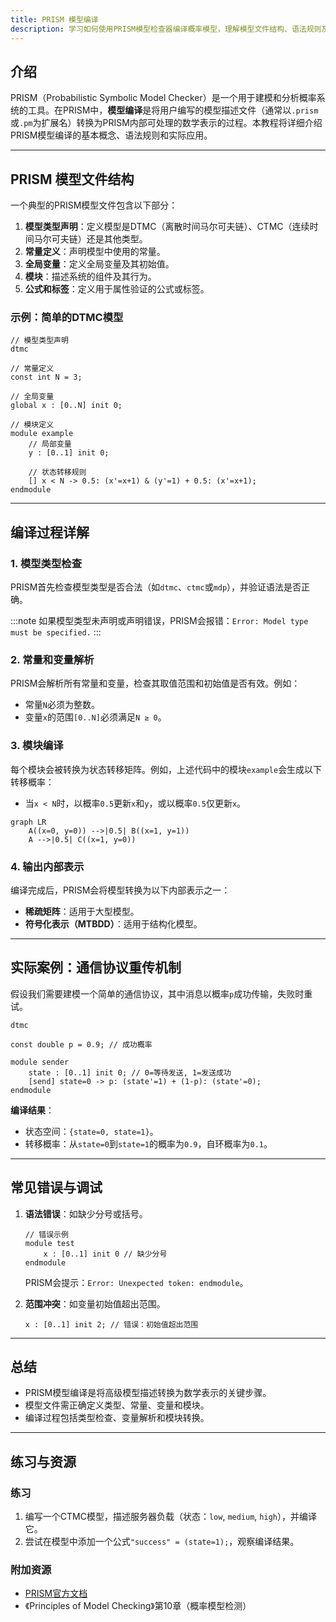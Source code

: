 ```yaml
---
title: PRISM 模型编译
description: 学习如何使用PRISM模型检查器编译概率模型，理解模型文件结构、语法规则及编译过程。
---
```


## 介绍

PRISM（Probabilistic Symbolic Model Checker）是一个用于建模和分析概率系统的工具。在PRISM中，**模型编译**是将用户编写的模型描述文件（通常以`.prism`或`.pm`为扩展名）转换为PRISM内部可处理的数学表示的过程。本教程将详细介绍PRISM模型编译的基本概念、语法规则和实际应用。

---

## PRISM 模型文件结构

一个典型的PRISM模型文件包含以下部分：
1. **模型类型声明**：定义模型是DTMC（离散时间马尔可夫链）、CTMC（连续时间马尔可夫链）还是其他类型。
2. **常量定义**：声明模型中使用的常量。
3. **全局变量**：定义全局变量及其初始值。
4. **模块**：描述系统的组件及其行为。
5. **公式和标签**：定义用于属性验证的公式或标签。

### 示例：简单的DTMC模型
```prism
// 模型类型声明
dtmc

// 常量定义
const int N = 3;

// 全局变量
global x : [0..N] init 0;

// 模块定义
module example
    // 局部变量
    y : [0..1] init 0;

    // 状态转移规则
    [] x < N -> 0.5: (x'=x+1) & (y'=1) + 0.5: (x'=x+1);
endmodule
```

---

## 编译过程详解

### 1. 模型类型检查
PRISM首先检查模型类型是否合法（如`dtmc`、`ctmc`或`mdp`），并验证语法是否正确。

:::note
如果模型类型未声明或声明错误，PRISM会报错：`Error: Model type must be specified.`
:::

### 2. 常量和变量解析
PRISM会解析所有常量和变量，检查其取值范围和初始值是否有效。例如：
- 常量`N`必须为整数。
- 变量`x`的范围`[0..N]`必须满足`N ≥ 0`。

### 3. 模块编译
每个模块会被转换为状态转移矩阵。例如，上述代码中的模块`example`会生成以下转移概率：
- 当`x < N`时，以概率`0.5`更新`x`和`y`，或以概率`0.5`仅更新`x`。

```mermaid
graph LR
    A((x=0, y=0)) -->|0.5| B((x=1, y=1))
    A -->|0.5| C((x=1, y=0))
```

### 4. 输出内部表示
编译完成后，PRISM会将模型转换为以下内部表示之一：
- **稀疏矩阵**：适用于大型模型。
- **符号化表示（MTBDD）**：适用于结构化模型。

---

## 实际案例：通信协议重传机制

假设我们需要建模一个简单的通信协议，其中消息以概率`p`成功传输，失败时重试。

```prism
dtmc

const double p = 0.9; // 成功概率

module sender
    state : [0..1] init 0; // 0=等待发送, 1=发送成功
    [send] state=0 -> p: (state'=1) + (1-p): (state'=0);
endmodule
```

**编译结果**：
- 状态空间：`{state=0, state=1}`。
- 转移概率：从`state=0`到`state=1`的概率为`0.9`，自环概率为`0.1`。

---

## 常见错误与调试

1. **语法错误**：如缺少分号或括号。
   ```prism
   // 错误示例
   module test
       x : [0..1] init 0 // 缺少分号
   endmodule
   ```
   PRISM会提示：`Error: Unexpected token: endmodule`。

2. **范围冲突**：如变量初始值超出范围。
   ```prism
   x : [0..1] init 2; // 错误：初始值超出范围
   ```

---

## 总结

- PRISM模型编译是将高级模型描述转换为数学表示的关键步骤。
- 模型文件需正确定义类型、常量、变量和模块。
- 编译过程包括类型检查、变量解析和模块转换。

---

## 练习与资源

### 练习
1. 编写一个CTMC模型，描述服务器负载（状态：`low`, `medium`, `high`），并编译它。
2. 尝试在模型中添加一个公式`"success" = (state=1);`，观察编译结果。

### 附加资源
- [PRISM官方文档](http://www.prismmodelchecker.org/manual/)
- 《Principles of Model Checking》第10章（概率模型检测）